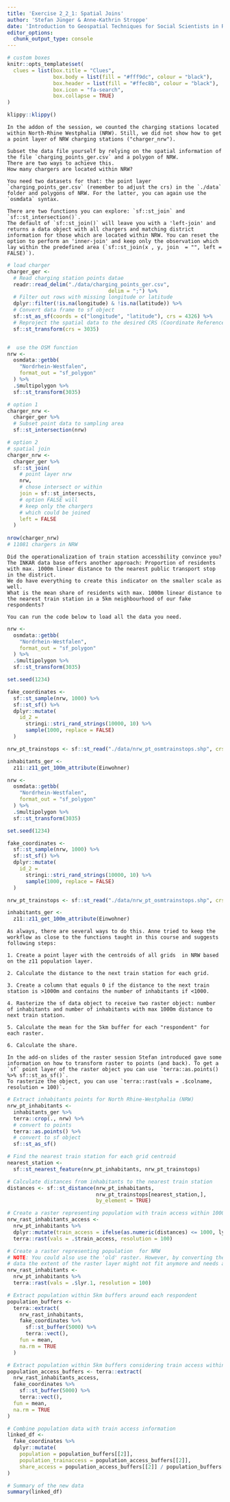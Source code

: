 ```yaml
---
title: 'Exercise 2_2_1: Spatial Joins'
author: 'Stefan Jünger & Anne-Kathrin Stroppe'
date: 'Introduction to Geospatial Techniques for Social Scientists in R'
editor_options: 
  chunk_output_type: console
---
```


```r
# custom boxes
knitr::opts_template$set(
  clues = list(box.title = "Clues",
               box.body = list(fill = "#fff9dc", colour = "black"),
               box.header = list(fill = "#ffec8b", colour = "black"),
               box.icon = "fa-search",
               box.collapse = TRUE)
)
```

```r
klippy::klippy()
```


```block
In the addon of the session, we counted the charging stations located within North-Rhine Westphalia (NRW). Still, we did not show how to get a point layer of NRW charging stations ("charger_nrw").

Subset the data file yourself by relying on the spatial information of the file `charging_points_ger.csv` and a polygon of NRW. 
There are two ways to achieve this.
How many chargers are located within NRW?
```

```block
You need two datasets for that: the point layer `charging_points_ger.csv` (remember to adjust the crs) in the `./data` folder and polygons of NRW. For the latter, you can again use the `osmdata` syntax.
```

```block

There are two functions you can explore: `sf::st_join` and `sf::st_intersection()`.
The default of `sf::st_join()` will leave you with a 'left-join' and returns a data object with all chargers and matching district information for those which are located within NRW. You can reset the option to perform an 'inner-join' and keep only the observation which lay within the predefined area (`sf::st_join(x , y, join  = "", left = FALSE)`).

```

```r

# load charger
charger_ger <- 
  # Read charging station points datae
  readr::read_delim("./data/charging_points_ger.csv", 
                                 delim = ";") %>%
  # Filter out rows with missing longitude or latitude
  dplyr::filter(!is.na(longitude) & !is.na(latitude)) %>%
  # Convert data frame to sf object
  sf::st_as_sf(coords = c("longitude", "latitude"), crs = 4326) %>%
  # Reproject the spatial data to the desired CRS (Coordinate Reference System)
  sf::st_transform(crs = 3035) 


#  use the OSM function
nrw <-
  osmdata::getbb(
    "Nordrhein-Westfalen", 
    format_out = "sf_polygon"
  ) %>% 
  .$multipolygon %>% 
  sf::st_transform(3035)

# option 1
charger_nrw <- 
  charger_ger %>% 
  # Subset point data to sampling area
  sf::st_intersection(nrw)

# option 2
# spatial join
charger_nrw <-
  charger_ger %>%  
  sf::st_join(
    # point layer nrw
    nrw, 
    # chose intersect or within
    join = sf::st_intersects,
    # option FALSE will 
    # keep only the chargers 
    # which could be joined
    left = FALSE
  )
 
nrow(charger_nrw)
# 11081 chargers in NRW


```


```block


Did the operationalization of train station accessbility convince you? The INKAR data base offers another approach: Proportion of residents with max. 1000m linear distance to the nearest public transport stop in the district. 
We do have everything to create this indicator on the smaller scale as well.
What is the mean share of residents with max. 1000m linear distance to the nearest train station in a 5km neighbourhood of our fake respondents?

You can run the code below to load all the data you need.

```


```r

nrw <-
  osmdata::getbb(
    "Nordrhein-Westfalen", 
    format_out = "sf_polygon"
  ) %>% 
  .$multipolygon %>% 
  sf::st_transform(3035) 

set.seed(1234)

fake_coordinates <-
  sf::st_sample(nrw, 1000) %>% 
  sf::st_sf() %>% 
  dplyr::mutate(
    id_2 = 
      stringi::stri_rand_strings(10000, 10) %>% 
      sample(1000, replace = FALSE)
  )

nrw_pt_trainstops <- sf::st_read("./data/nrw_pt_osmtrainstops.shp", crs = 3035)

inhabitants_ger <-
  z11::z11_get_100m_attribute(Einwohner) 

```

```r

nrw <-
  osmdata::getbb(
    "Nordrhein-Westfalen", 
    format_out = "sf_polygon"
  ) %>% 
  .$multipolygon %>% 
  sf::st_transform(3035) 

set.seed(1234)

fake_coordinates <-
  sf::st_sample(nrw, 1000) %>% 
  sf::st_sf() %>% 
  dplyr::mutate(
    id_2 = 
      stringi::stri_rand_strings(10000, 10) %>% 
      sample(1000, replace = FALSE)
  )

nrw_pt_trainstops <- sf::st_read("./data/nrw_pt_osmtrainstops.shp", crs = 3035)

inhabitants_ger <-
  z11::z11_get_100m_attribute(Einwohner) 


```

```block
As always, there are several ways to do this. Anne tried to keep the workflow as close to the functions taught in this course and suggests following steps:

1. Create a point layer with the centroids of all grids  in NRW based on the z11 population layer.

2. Calculate the distance to the next train station for each grid.

3. Create a column that equals 0 if the distance to the next train station is >1000m and contains the number of inhabitants if <1000.

4. Rasterize the sf data object to receive two raster object: number of inhabitants and number of inhabitants with max 1000m distance to next train station.

5. Calculate the mean for the 5km buffer for each "respondent" for each raster.

6. Calculate the share.

```

```block
In the add-on slides of the raster session Stefan introduced gave some information on how to transform raster to points (and back). To get a `sf` point layer of the raster object you can use `terra::as.points() %>% sf::st_as_sf()`. 
To rasterize the object, you can use `terra::rast(vals = .$colname, resolution = 100)`.
```

```r

# Extract inhabitants points for North Rhine-Westphalia (NRW)
nrw_pt_inhabitants <- 
  inhabitants_ger %>% 
  terra::crop(., nrw) %>% 
  # convert to points
  terra::as.points() %>%   
  # convert to sf object
  sf::st_as_sf() 

# Find the nearest train station for each grid centroid
nearest_station <- 
  sf::st_nearest_feature(nrw_pt_inhabitants, nrw_pt_trainstops)

# Calculate distances from inhabitants to the nearest train station
distances <- sf::st_distance(nrw_pt_inhabitants, 
                             nrw_pt_trainstops[nearest_station,], 
                             by_element = TRUE) 

# Create a raster representing population with train access within 1000m for NRW 
nrw_rast_inhabitants_access <- 
  nrw_pt_inhabitants %>% 
  dplyr::mutate(train_access = ifelse(as.numeric(distances) <= 1000, lyr.1, 0)) %>% 
  terra::rast(vals = .$train_access, resolution = 100) 

# Create a raster representing population  for NRW
# NOTE: You could also use the 'old' raster. However, by converting the
# data the extent of the raster layer might not fit anymore and needs adjustments.
nrw_rast_inhabitants <- 
  nrw_pt_inhabitants %>% 
  terra::rast(vals = .$lyr.1, resolution = 100) 

# Extract population within 5km buffers around each respondent
population_buffers <- 
  terra::extract(
    nrw_rast_inhabitants, 
    fake_coordinates %>% 
      sf::st_buffer(5000) %>% 
      terra::vect(), 
    fun = mean,
    na.rm = TRUE
  )

# Extract population within 5km buffers considering train access within 1000m
population_access_buffers <- terra::extract(
  nrw_rast_inhabitants_access, 
  fake_coordinates %>% 
    sf::st_buffer(5000) %>% 
    terra::vect(), 
  fun = mean,
  na.rm = TRUE
)

# Combine population data with train access information
linked_df <- 
  fake_coordinates %>% 
  dplyr::mutate(
    population = population_buffers[[2]],
    population_trainaccess = population_access_buffers[[2]],
    share_access = population_access_buffers[[2]] / population_buffers[[2]]
)

# Summary of the new data
summary(linked_df)


```

